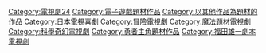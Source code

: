 
{{DEFAULTSORT:Yūsha Yoshihiro}}
[[Category:電視劇24|Category:電視劇24]]
[[Category:電子遊戲題材作品|Category:電子遊戲題材作品]]
[[Category:以其他作品為題材的作品|Category:以其他作品為題材的作品]]
[[Category:日本電視喜劇|Category:日本電視喜劇]]
[[Category:冒險電視劇|Category:冒險電視劇]]
[[Category:魔法題材電視劇|Category:魔法題材電視劇]]
[[Category:科學奇幻電視劇|Category:科學奇幻電視劇]]
[[Category:勇者主角題材作品|Category:勇者主角題材作品]]
[[Category:福田雄一劇本電視劇|Category:福田雄一劇本電視劇]]